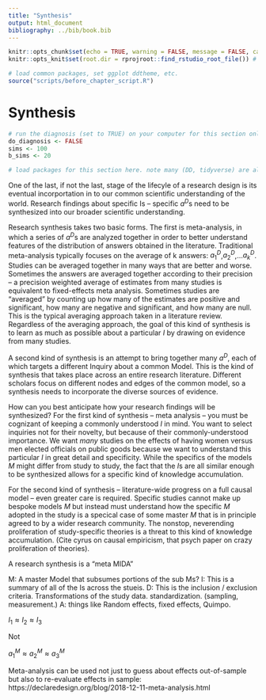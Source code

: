```yaml
---
title: "Synthesis"
output: html_document
bibliography: ../bib/book.bib 
---
```


<!-- note do_bookdown is set in index.rmd, so we know if you're running just this .Rmd or compiling the book-->
```r
knitr::opts_chunk$set(echo = TRUE, warning = FALSE, message = FALSE, cache = FALSE)
knitr::opts_knit$set(root.dir = rprojroot::find_rstudio_root_file()) # files are all relative to RStudio project home
```

```r
# load common packages, set ggplot ddtheme, etc.
source("scripts/before_chapter_script.R")
```

<!-- start post here, do not edit above -->

# Synthesis

<!-- make sure to rename the section title below -->

```r
# run the diagnosis (set to TRUE) on your computer for this section only before pushing to Github. no diagnosis will ever take place on github.
do_diagnosis <- FALSE
sims <- 100
b_sims <- 20
```

```r
# load packages for this section here. note many (DD, tidyverse) are already available, see scripts/package-list.R
```


One of the last, if not the last, stage of the lifecyle of a research design is its eventual incorportation in to our common scientific understanding of the world. Research findings about specific Is -- specific $a^D$s need to be synthesized into our broader scientific understanding.

Research synthesis takes two basic forms. The first is meta-analysis, in which a series of $a^D$s are analyzed together in order to better understand features of the distribution of answers obtained in the literature. Traditional meta-analysis typically focuses on the average of k answers: $a_1^D$,$a_2^D$,...$a_k^D$. Studies can be averaged together in many ways that are better and worse. Sometimes the answers are averaged together according to their precision -- a precision weighted average of estimates from many studies is equivalent to fixed-effects meta analysis. Sometimes studies are "averaged" by counting up how many of the estimates are positive and significant, how many are negative and significant, and how many are null. This is the typical averaging approach taken in a literature review. Regardless of the averaging approach, the goal of this kind of synthesis is to learn as much as possible about a particular $I$ by drawing on evidence from many studies.

A second kind of synthesis is an attempt to bring together many $a^D$, each of which targets a different Inquiry about a common Model. This is the kind of synthesis that takes place across an entire research literature. Different scholars focus on different nodes and edges of the common model, so a synthesis needs to incorporate the diverse sources of evidence.

How can you best anticipate how your research findings will be synthesized? For the first kind of synthesis -- meta analysis -- you must be cognizant of keeping a commonly understood $I$ in mind. You want to select inquiries not for their novelty, but because of their commonly-understood importance. We want *many* studies on the effects of having women versus men elected officials on public goods because we want to understand this particular $I$ in great detail and specificity. While the specifics of the models $M$ might differ from study to study, the fact that the $I$s are all similar enough to be synthesized allows for a specific kind of knowledge accumulation.

For the second kind of synthesis -- literature-wide progress on a full causal model -- even greater care is required. Specific studies cannot make up bespoke models $M$ but instead must understand how the specific $M$ adopted in the study is a specical case of some master $M$ that is in principle agreed to by a wider research community. The nonstop, neverending proliferation of study-specific theories is a threat to this kind of knowledge accumulation. (Cite cyrus on causal empiricism, that psych paper on crazy proliferation of theories).





A research synthesis is a "meta MIDA"

M: A master Model that subsumes portions of the sub Ms?
I: This is a summary of all of the Is across the stueis.
D: This is the inclusion / exclusion criteria. Transformations of the study data. standardization. (sampling, measurement.)
A: things like Random effects, fixed effects, Quimpo.


$I_1 \approx I_2 \approx I_3$

Not

$a^M_1 \approx a^M_2 \approx a^M_3$


Meta-analysis can be used not just to guess about effects out-of-sample but also to re-evaluate effects in sample: https://declaredesign.org/blog/2018-12-11-meta-analysis.html


